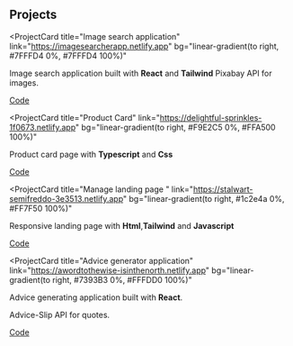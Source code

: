 ## Projects

<ProjectCard
  title="Image search application"
  link="https://imagesearcherapp.netlify.app"
  bg="linear-gradient(to right, #7FFFD4 0%, #7FFFD4 100%)"
>
  Image search application built with **React** and **Tailwind**
  Pixabay API for images.


  [Code](https://github.com/Carl2882/Image-Search-App)
</ProjectCard>

<ProjectCard
  title="Product Card"
  link="https://delightful-sprinkles-1f0673.netlify.app"
  bg="linear-gradient(to right, #F9E2C5 0%, #FFA500 100%)"
>
  Product card page with **Typescript** and **Css**


   [Code](https://github.com/Carl2882/ProductDisplayPage)
</ProjectCard>

<ProjectCard
  title="Manage landing page "
  link="https://stalwart-semifreddo-3e3513.netlify.app"
  bg="linear-gradient(to right, #1c2e4a 0%, #FF7F50 100%)"
>
  Responsive landing page with **Html**,**Tailwind** and **Javascript**


  [Code](https://github.com/Carl2882/Manage-site-clone)
</ProjectCard>

<ProjectCard
  title="Advice generator application"
  link="https://awordtothewise-isinthenorth.netlify.app"
  bg="linear-gradient(to right, #7393B3 0%, #FFFDD0 100%)"
>
  Advice generating application built with **React**.

  Advice-Slip API for quotes.


  [Code](https://github.com/Carl2882/Onlygoodadvice)
</ProjectCard>
